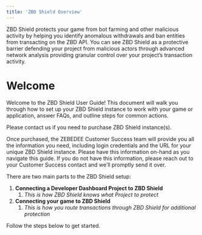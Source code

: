 ```yaml
---
title: 'ZBD Shield Overview'
---
```


ZBD Shield protects your game from bot farming and other malicious activity by helping you identify anomalous withdrawals and ban entities from transacting on the ZBD API. You can see ZBD Shield as a protective barrier defending your project from malicious actors through advanced network analysis providing granular control over your project’s transaction activity.

# Welcome

Welcome to the ZBD Shield User Guide! This document will walk you through how to set up your ZBD Shield instance to work with your game or application, answer FAQs, and outline steps for common actions.

Please contact us if you need to purchase ZBD Shield instance(s).

Once purchased, the ZEBEDEE Customer Success team will provide you all the information you need, including login credentials and the URL for your unique ZBD Shield instance. Please have this information on-hand as you navigate this guide. If you do not have this information, please reach out to your Customer Success contact and we’ll promptly send it over.

There are two main parts to the ZBD Shield setup:

1.  **Connecting a Developer Dashboard Project to ZBD Shield**
    1.  _This is how ZBD Shield knows what Project to protect_
2.  **Connecting your game to ZBD Shield**
    1.  _This is how you route transactions through ZBD Shield for additional protection_

Follow the steps below to get started.